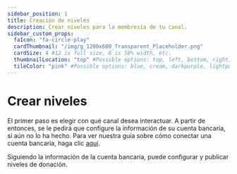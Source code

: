 ```yaml
---
sidebar_position: 1
title: Creación de niveles
description: Crear niveles para la membresía de tu canal.
sidebar_custom_props:
  faIcon: "fa-circle-play"
  cardThumbnail: "/img/g_1200x600_Transparent_Placeholder.png"
  cardSize: 4 #12 is full size, 6 is 50% width, etc.
  thumbnailLocation: "top" #Possible options: top, left, bottom, right, none
  tileColor: "pink" #Possible options: blue, cream, darkpurple, lightpurple, mauve, orange, pink, none
---
```


# Crear niveles

El primer paso es elegir con qué canal desea interactuar. A partir de entonces, se le pedirá que configure la información de su cuenta bancaria, si aún no lo ha hecho. Para ver nuestra guía sobre cómo conectar una cuenta bancaria, haga clic [aquí](https://help.odysee.tv/es/category-basics/bankaccount).

Siguiendo la información de la cuenta bancaria, puede configurar y publicar niveles de donación.